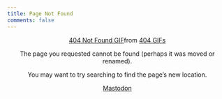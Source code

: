 ```yaml
---
title: Page Not Found
comments: false
---
```


<center>

<div class="tenor-gif-embed" data-postid="24907780" data-share-method="host" data-aspect-ratio="1.33333" data-width="50%"><a href="https://tenor.com/view/404-not-found-error-20th-century-fox-gif-24907780">404 Not Found GIF</a>from <a href="https://tenor.com/search/404-gifs">404 GIFs</a></div> <script type="text/javascript" async src="https://tenor.com/embed.js"></script>

The page you requested cannot be found (perhaps it was moved or renamed).

You may want to try searching to find the page's new location.

<a rel="me" href="https://fosstodon.org/@atsyplenkov">Mastodon</a>

</center>